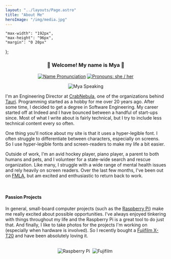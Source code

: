 ```yaml
---
layout: "../layouts/Page.astro"
title: "About Me"
heroImage: "/img/media.jpg"
---
```


    "max-width": "192px",
    "max-height": "96px",
    "margin": "0 20px"
};

<div align="center">

### 👋 Welcome! My name is Mya 👋

[![Name Pronunciation][]](https://www.google.com/search?q=pronunciation+maya)
[![Pronouns: she / her][]](https://pronoun.is/she)

[Name Pronunciation]: https://img.shields.io/badge/Pronunciation%20%F0%9F%94%88-mai·uh-pink?style=for-the-badge&labelColor=silver
[Pronouns: she / her]: https://img.shields.io/badge/Pronouns-she%2Fher-pink?style=for-the-badge&labelColor=silver

![Mya Speaking](/img/media.jpg)

</div>

I'm an Engineering Director at [CrabNebula][], one of the organizations behind [Tauri][]. Programming started as a hobby
for me over 20 years ago. After some time, I decided to get a degree in Software Engineering. My career started off at
Indeed and I have bounced between a handful of start-ups since. Most of what I write about is fairly technical, but I
try to include less technical content every so often.

One thing you'll notice about my site is that it uses a hyper-legible font. I often struggle to differentiate between
characters, especially on screens. So I use hyper-legible fonts and screen-readers to make my life a bit easier.

Outside of work, I'm an avid hockey player, piano player, a parent to both humans and pets, and I volunteer for a
state-wide search and rescue organization. Like many, I struggle with a wide range of mental health issues and rely
heavily on screen readers. Over the last few months, I've been out on [FMLA][], but am excited and enthusiastic to
return back to work.

[CrabNebula]: https://crabnebula.dev
[Tauri]: https://tauri.app/
[FMLA]: https://www.dol.gov/agencies/whd/fmla

<br/>

#### Passion Projects

[Raspberry Pi]: https://raspberrypi.com
[Fujifilm X-T20]: https://a.co/d/10mKXwR

In general, small-board computer projects (such as the [Raspberry Pi][]) make me really excited about possible
opportunities. I've always enjoyed tinkering with things throughout my life and the Raspberry Pi is a great tool to do
just that. And finally, I like to take photos for the projects I'm working on (especially when hardware is involved). So
I recently bought a [Fujifilm X-T20][] and have been absolutely loving it.

<br/>
<div align="center">
<img style={dimensions} alt="Raspberry Pi" title="Raspberry Pi" src="https://cdn.jsdelivr.net/gh/devicons/devicon@latest/icons/raspberrypi/raspberrypi-original.svg" />&nbsp;
<img style={dimensions} alt="Fujifilm" title="Fujifilm" src="https://simpleicons.org/icons/fujifilm.svg" />&nbsp;
</div>
<br/>
<br/>
